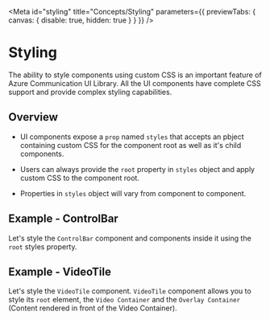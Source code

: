 
<Meta id="styling" title="Concepts/Styling" parameters={{ previewTabs: { canvas: { disable: true, hidden: true } } }} />

# Styling

The ability to style components using custom CSS is an important feature of Azure Communication UI Library.
All the UI components have complete CSS support and provide complex styling capabilities.

## Overview

- UI components expose a `prop` named `styles` that accepts an pbject containing custom CSS for the component root as well as it's child components.

- Users can always provide the `root` property in `styles` object and apply custom CSS to the component root.

- Properties in `styles` object will vary from component to component.

## Example - ControlBar

Let's style the `ControlBar` component and components inside it using the `root` styles property.

<Source code={ControlBarExampleText} />

<Canvas withSource="none">
  <ControlBarExample />
</Canvas>

## Example - VideoTile

Let's style the `VideoTile` component.
`VideoTile` component allows you to style its `root` element, the `Video Container` and the `Overlay Container` (Content rendered in front of the Video Container).

<Source code={VideoTileExampleText} />

<Canvas withSource="none">
  <VideoTileExample />
</Canvas>

